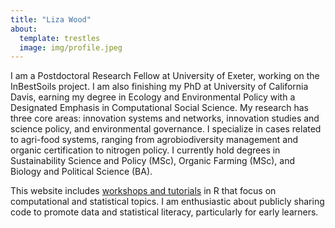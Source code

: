 ```yaml
---
title: "Liza Wood"
about:
  template: trestles
  image: img/profile.jpeg
---
```


I am a Postdoctoral Research Fellow at University of Exeter, working on the InBestSoils project. I am also finishing my PhD at University of California Davis, earning my degree in Ecology and Environmental Policy with a Designated Emphasis in Computational Social Science. My research has three core areas: innovation systems and networks, innovation studies and science policy, and environmental governance. I specialize in cases related to agri-food systems, ranging from agrobiodiversity management and organic certification to nitrogen policy. I currently hold degrees in Sustainability Science and Policy (MSc), Organic Farming (MSc), and Biology and Political Science (BA).  


This website includes [workshops and tutorials](tutorials.html) in R that focus on computational and statistical topics. I am enthusiastic about publicly sharing code to promote data and statistical literacy, particularly for early learners.
